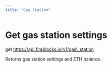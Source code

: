 ```yaml
---
title: "Gas Station"
---
```

  
  # Get gas station settings

get https://api.fireblocks.io/v1/gas\_station

Returns gas station settings and ETH balance.